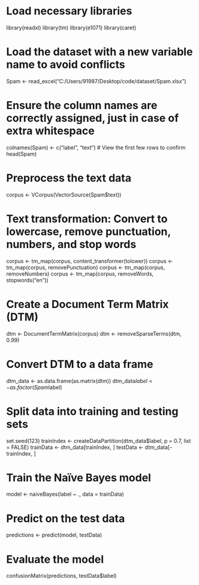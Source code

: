 # Load necessary libraries
library(readxl)
library(tm)
library(e1071)
library(caret)

# Load the dataset with a new variable name to avoid conflicts
Spam <- read_excel("C:/Users/91987/Desktop/code/dataset/Spam.xlsx")

# Ensure the column names are correctly assigned, just in case of extra whitespace
colnames(Spam) <- c("label", "text")
# View the first few rows to confirm
head(Spam)

# Preprocess the text data
corpus <- VCorpus(VectorSource(Spam$text))

# Text transformation: Convert to lowercase, remove punctuation, numbers, and stop words
corpus <- tm_map(corpus, content_transformer(tolower))
corpus <- tm_map(corpus, removePunctuation)
corpus <- tm_map(corpus, removeNumbers)
corpus <- tm_map(corpus, removeWords, stopwords("en"))

# Create a Document Term Matrix (DTM)
dtm <- DocumentTermMatrix(corpus)
dtm <- removeSparseTerms(dtm, 0.99)

# Convert DTM to a data frame
dtm_data <- as.data.frame(as.matrix(dtm))
dtm_data$label <- as.factor(Spam$label)

# Split data into training and testing sets
set.seed(123)
trainIndex <- createDataPartition(dtm_data$label, p = 0.7, list = FALSE)
trainData <- dtm_data[trainIndex, ]
testData <- dtm_data[-trainIndex, ]

# Train the Naïve Bayes model
model <- naiveBayes(label ~ ., data = trainData)

# Predict on the test data
predictions <- predict(model, testData)

# Evaluate the model
confusionMatrix(predictions, testData$label)





